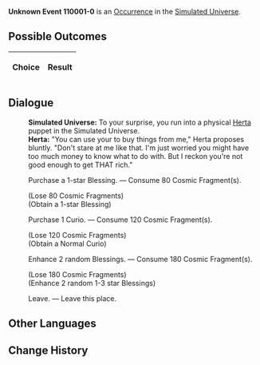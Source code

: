 {{Simulated Universe Event Infobox
|title         = Unknown Event 110001-0
|image         = undefined.png
|type          =
|domains_su    = 
|domains_ext   = 
|domains_swarm = 
|domains_gng   = 
|requirements  =
|prev          = 
|next          = 
|indexRewards  =
|characters    = Herta
}}
'''Unknown Event 110001-0''' is an [[Simulated Universe/Occurrence|Occurrence]] in the [[Simulated Universe]].

==Possible Outcomes==
{| class="article-table"
!Choice
!Result

|}

<!--
==Gameplay Notes==

-->
==Dialogue==
{{Dialogue Start}}
:'''Simulated Universe:''' To your surprise, you run into a physical [[Herta]] puppet in the Simulated Universe.
:'''Herta:''' "You can use your {{Color|Keyword|Cosmic Fragments}} to buy things from me," Herta proposes bluntly. "Don't stare at me like that. I'm just worried you might have too much money to know what to do with. But I reckon you're not good enough to get THAT rich."
:{{DIcon|Star}} Purchase a 1-star Blessing. &mdash; Consume 80 Cosmic Fragment(s).
:;(Lose 80 Cosmic Fragments)
:;(Obtain a 1-star Blessing)
:{{DIcon|Star}} Purchase 1 Curio. &mdash; Consume 120 Cosmic Fragment(s).
:;(Lose 120 Cosmic Fragments)
:;(Obtain a Normal Curio)
:{{DIcon|Star}} Enhance 2 random Blessings. &mdash; Consume 180 Cosmic Fragment(s).
:;(Lose 180 Cosmic Fragments)
:;(Enhance 2 random 1-3 star Blessings)
:{{DIcon|Star}} Leave. &mdash; Leave this place.
{{Dialogue End}}

==Other Languages==
{{Other Languages
|en   = 
|zhs  = 
|zht  = 
|ja   = 
|ko   = 
|es   = 
|fr   = 
|ru   = 
|th   = 
|vi   = 
|de   = 
|id   = 
|pt   = 
}}

==Change History==
{{Change History|1.0}}
